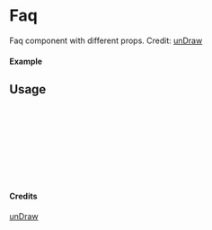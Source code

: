 
<Meta of={Faq} title="unDraw/Faq" />

# Faq

Faq component with different props.
Credit: [unDraw](https://undraw.co/illustrations)

#### Example

<Canvas of={Faq.Primary} />

## Usage

```ts
import { Faq } from "yadl-ui";

const Example = () => {
  return (
      <Faq />
  );
};

export default Example;
```

#### Credits
[unDraw](https://undraw.co/illustrations)

